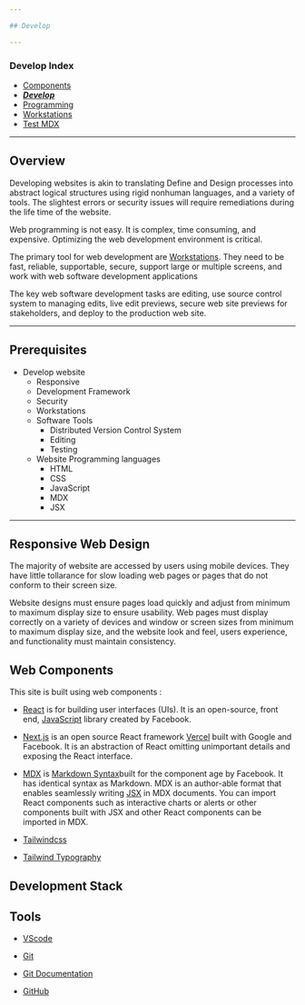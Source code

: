 ```yaml
---

## Develop

---
```


### Develop Index

<article className="prose prose-lg">

- [ Components](webcomp)
- [ ***Develop***](develop)
- [ Programming](programming)
- [ Workstations](workstations)
- [Test MDX](testmdx)

</article>

---

## Overview

Developing websites is akin to translating Define and Design processes into abstract logical structures using rigid nonhuman languages, and a variety of tools. The slightest errors or security issues will require remediations during the life time of the website.

Web programming is not easy. It is complex, time consuming, and expensive. Optimizing the web development environment is critical.

The primary tool for web development are [ Workstations](workstations). They need to be fast, reliable, supportable, secure, support large or multiple screens, and work with web software development applications

The key web software development tasks are editing, use source control system to managing edits, live edit previews, secure web site previews for stakeholders, and deploy to the production web site.

---

## Prerequisites

- Develop website
	- Responsive
	- Development Framework
	- Security
	- Workstations
	- Software Tools
	    - Distributed Version Control System
	    - Editing
	    - Testing
	- Website Programming languages
	    - HTML
	    - CSS
	    - JavaScript
	    - MDX
	    - JSX

---
## Responsive Web Design

The majority of website are accessed by users using mobile devices. They have little tollarance for slow loading web pages or pages that do not conform to their screen size.

Website designs must ensure pages load quickly and adjust from minimum to maximum display size to ensure usability. Web pages must display correctly on a variety of devices and window or screen sizes from minimum to maximum display size, and the website look and feel, users experience, and functionality must maintain consistency.

## Web Components
 
This site is built using web components :

- [React](https://reactjs.org/) is for building user interfaces (UIs). It is an open-source, front end, [JavaScript](https://developer.mozilla.org/en-US/docs/Web/JavaScript) library created by Facebook. 

- [Next.js](https://nextjs.org) is an open source React framework [Vercel](https://vercel.com/home) built with Google and Facebook.  It is an abstraction of React omitting unimportant details and exposing the React interface.

- [MDX](https://mdxjs.com) is [Markdown Syntax](https://daringfireball.net/projects/markdown/syntax)built for the component age by Facebook. It has identical syntax as Markdown. MDX is an author-able format that enables seamlessly writing [JSX](https://mdxjs.com/getting-started/#jsx) in MDX documents. You can import React components such as interactive charts or alerts or other components built with JSX and other React components can be imported in MDX.


- [Tailwindcss](https://tailwindcss.com)

- [Tailwind Typography](https://github.com/tailwindlabs/tailwindcss-typography)

## Development Stack




## Tools

- [VScode](https://code.visualstudio.com)

- [Git](https://git-scm.com)

- [Git Documentation](https://git-scm.com/doc)

- [GitHub](https://github.com)
